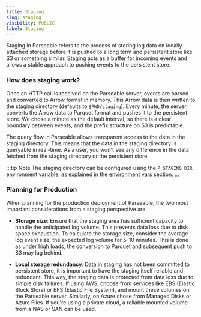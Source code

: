 ```yaml
---
title: Staging
slug: staging
visibility: PUBLIC
label: Staging
---
```


<head>
<title>Parseable Staging Behaviour: How does ingestion work in Parseable | Parseable</title>
<meta charSet="utf-8" />
<meta name="twitter:card" content="summary" />
</head>

Staging in Parseable refers to the process of storing log data on locally attached storage before it is pushed to a long term and persistent store like S3 or something similar. Staging acts as a buffer for incoming events and allows a stable approach to pushing events to the persistent store.

### How does staging work?

Once an HTTP call is received on the Parseable server, events are parsed and converted to Arrow format in memory. This Arrow data is then written to the staging directory (defaults to `$PWD/staging`). Every minute, the server converts the Arrow data to Parquet format and pushes it to the persistent store. We chose a minute as the default interval, so there is a clear boundary between events, and the prefix structure on S3 is predictable. 

The query flow in Parseable allows transparent access to the data in the staging directory. This means that the data in the staging directory is queryable in real-time. As a user, you won't see any difference in the data fetched from the staging directory or the persistent store.

:::tip Note
The staging directory can be configured using the `P_STAGING_DIR` environment variable, as explained in the [environment vars](/docs/environment-variables) section.
:::

### Planning for Production

When planning for the production deployment of Parseable, the two most important considerations from a staging perspective are:

- **Storage size**: Ensure that the staging area has sufficient capacity to handle the anticipated log volume. This prevents data loss due to disk space exhaustion. To calculate the storage size, consider the average log event size, the expected log volume for 5-10 minutes. This is done as under high loads, the conversion to Parquet and subsequent push to S3 may lag behind.

- **Local storage redundancy**: Data in staging has not been committed to persistent store, it is important to have the staging itself reliable and redundant. This way, the staging data is protected from data loss due to simple disk failures. If using AWS, choose from services like EBS (Elastic Block Store) or EFS (Elastic File System), and mount these volumes on the Parseable server. Similarly, on Azure chose from Managed Disks or Azure Files. If you're using a private cloud, a reliable mounted volume from a NAS or SAN can be used.

